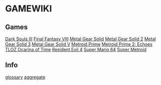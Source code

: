 = GAMEWIKI =

== Games ==
[[Dark Souls III]]
[[Final Fantasy VIII]]
[[Metal Gear Solid]]
[[Metal Gear Solid 2]]
[[Metal Gear Solid 3]]
[[Metal Gear Solid V]]
[[Metroid Prime]]
[[Metroid Prime 2: Echoes]]
[[TLOZ Ocarina of Time]]
[[Resident Evil 4]]
[[Super Mario 64]]
[[Super Metroid]]

== Info ==
[[glossary]]
[[aggregate]]

